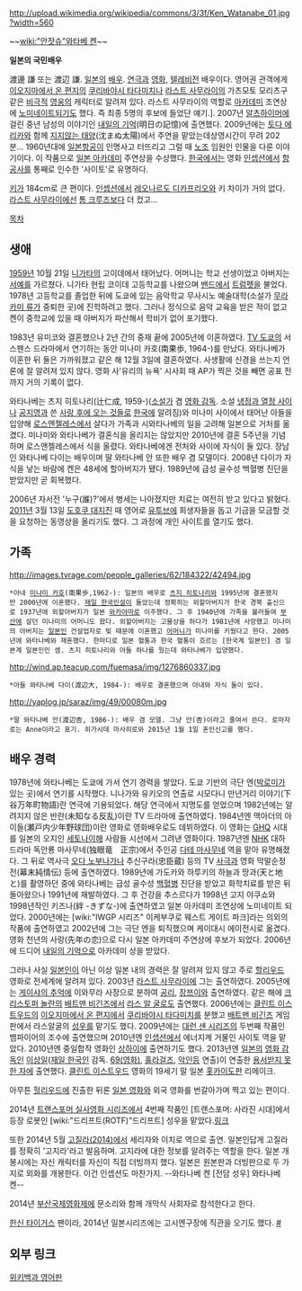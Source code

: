http://upload.wikimedia.org/wikipedia/commons/3/3f/Ken_Watanabe_01.jpg?width=560

~~[[wiki:"안잣슈"와타베 켄]]~~

'''일본의 국민배우'''

渡邊 謙 또는 渡辺 謙. [[일본]]의 [[배우]]. [[연극]]과 [[영화]], [[텔레비전]] 배우이다. 영어권 관객에게 [[이오지마에서 온 편지]]의 [[쿠리바야시 타다미치]]나 [[라스트 사무라이]]의 가츠모토 모리츠구 같은 [[비극]]적 [[영웅]]의 캐릭터로 알려져 있다. 라스트 사무라이의 역할로 [[아카데미]] 조연상에 [[노미네이트]]되기도 했다. 즉 최종 5명의 후보에 들었단 얘기.]. 2007년 [[알츠하이머]]에 걸린 중년 남성의 이야기인 [[내일의 기억]](明日の記憶)에 출연했다. 2009년에는 [[토다 에리카]]와 함께 [[지지않는 태양]](沈まぬ太陽)에서 주연을 맡았는데상영시간이 무려 202분... 1960년대에 [[일본항공]]이 인명사고 터뜨리고 그럴 때 [[노조]] 임원인 인물을 다룬 이야기이다. 이 작품으로 [[일본 아카데미]] 주연상을 수상했다. [[한국]]에서는 영화 [[인셉션]]에서 [[항공사]]를 통째로 인수한 '사이토'로 유명하다.

[[키]]가 184cm로 큰 편이다. [[인셉션]]에서 [[레오나르도 디카프리오]]와 키 차이가 거의 없다. [[라스트 사무라이]]에선 [[톰 크루즈]]보다 더 컸고...

[[목차]]
== 생애 ==
[[1959년]] 10월 21일 [[니가타]]의 고이데에서 태어났다. 어머니는 학교 선생이었고 아버지는 [[서예]]를 가르쳤다. 니가타 현립 코이데 고등학교를 나왔으며 [[밴드]]에서 [[트럼펫]]을 불었다. 1978년 고등학교를 졸업한 뒤에 도쿄에 있는 음악학교 무사시노 예술대학(소설가 [[무라카미 류]]가 중퇴한 곳)에 진학하려고 했다. 그러나 정식으로 음악 교육을 받은 적이 없고 켄이 중학교에 있을 때 아버지가 파산해서 학비가 없어 포기했다.

1983년 유미코와 결혼했으나 2년 간의 중재 끝에 2005년에 이혼하였다. [[TV 도쿄]]의 서스펜스 드라마에서 연기하는 동안 미나미 카호(南果歩, 1964-)를 만났다. 와타나베가 이혼한 뒤 둘은 가까워졌고 같은 해 12월 3일에 결혼하였다. 사생활에 신경을 쓰는지 언론에 잘 알려져 있지 않다. 영화 사'유리의 뉴욕' 시사회 때 AP가 찍은 것을 빼면 공표 전까지 거의 기록이 없다. 

와타나베는 츠지 히토나리(辻仁成, 1959-)([[소설가]] 겸 [[영화 감독]]. 소설 [[냉정과 열정 사이]]나 [[공지영]]과 쓴 [[사랑 후에 오는 것들]]로 [[한국]]에 알려짐)와 미나미 사이에서 태어난 아들을 입양해 [[로스앤젤레스]]에서 살다가 가족과 시와타나베의 일을 고려해 일본으로 거처를 옮겼다. 미나미와 와타나베가 결혼식을 올리지는 않았지만 2010년에 결혼 5주년을 기념하며 로스앤젤레스에서 식을 올렸다. 와타나베에겐 전처와 사이에 자식이 둘 있다. 장남인 와타나베 다이는 배우이며 딸 와타나베 안 또한 배우 겸 모델이다. 2008년 다이가 자식을 낳는 바람에 켄은 48세에 할아버지가 됐다. 1989년에 급성 골수성 백혈병 진단을 받았지만 곧 회복했다.

2006년 자서전 '누구(誰)?'에서 병세는 나아졌지만 치료는 여전히 받고 있다고 밝혔다. [[2011년]] 3월 13일 [[도호쿠 대지진]] 때 영어로 [[유투브]]에 희생자들을 돕고 기금을 모금할 것을 요청하는 동영상을 올리기도 했다. 그 과정에 개인 사이트를 열기도 했다.
== 가족 ==
http://images.tvrage.com/people_galleries/62/184322/42494.jpg
 *아내 [[미나미 카호]](南果歩,1962-): 일본의 배우로 [[츠지 히토나리]]와 1995년에 결혼했지만 2000년에 이혼했다. [[재일 한국인]]설이 돌았는데 정확히는 외할아버지가 한국 경북 출신으로 1937년에 외할아버지가 일본 [[와카야마]]로 이주했다. 그 후 1940년에 가족을 불러들여 [[부산]]에 살던 미나미의 어머니도 왔다. 외할아버지는 고물상을 하다가 1981년에 사망했고 미나미의 아버지는 [[일본인]] 건설업자로 빚 때문에 이혼했고 [[어머니]]가 미나미를 키웠다고 한다. 2005년에 와타나베와 재혼했다. 한마디로 일본 혈통과 한국 혈통이 흐르는 [한국계 일본인] 겸 일본계 일본인인 셈. 츠지 히토나리와 아들 하나를 뒀는데 와타나베가 입양했다.

http://wind.ap.teacup.com/fuemasa/img/1276860337.jpg
 *아들 와타나베 다이(渡辺大, 1984-): 배우로 결혼했으며 아내와 자식 둘이 있다.

http://yaplog.jp/saraz/img/49/00080m.jpg
 *딸 와타나베 안(渡辺杏, 1986-): 배우 겸 모델. 그냥 안(杏)이라고 줄여서 쓴다. 로마자로는 Anne이라고 표기. 히가시데 마사히로와 2015년 1월 1일 혼인신고를 했다.
== 배우 경력 ==
1978년에 와타나베는 도쿄에 가서 연기 경력을 쌓았다. 도쿄 기반의 극단 엔([[박로미]]가 있는 곳)에서 연기를 시작했다. 니나가와 유키오의 연출로 시모다니 만년거리 이야기(下谷万年町物語)란 연극에 기용되었다. 해당 연극에서 지명도를 얻었으며 1982년에는 알려지지 않은 반란(未知なる反乱)이란 TV 드라마에 출연하였다. 1984년엔 맥아더의 아이들(瀬戸内少年野球団)이란 영화로 영화배우로도 데뷔하였다. 이 영화는 [[GHQ]] 시대를 일본의 오지인 [[세토나이해]] 사람들 시선에서 그려낸 영화이다. 1987년엔 [[NHK]] 대하드라마 독안룡 마사무네(独眼竜　正宗)에서 주인공 [[다테 마사무네]] 역을 맡아 유명해졌다. 그 뒤로 역사극 [[오다 노부나가]]나 추신구라(忠臣蔵) 등의 TV [[사극]]과 영화 막말순정전(幕末純情伝) 등에 출연하였다. 1989년에 가도카와 하루키의 하늘과 땅과(天と地と)를 촬영하던 중에 와타나베는 급성 골수성 [[백혈병]] 진단을 받았고 화학치료를 받은 뒤 돌아왔으나 1991년에 재발하였다. 그 후 건강을 추스르다가 1998년 고지 야쿠쇼와 1998년작인 키즈나(絆 -きずな-)에 출연하였고 일본 아카데미 조연상에 노미네이트 되었다. 2000년에는 [wiki:"IWGP 시리즈" 이케부쿠로 웨스트 게이트 파크]라는 의외의 작품에 출연하였고 2002년에 그는 극단 엔을 퇴직했으며 케이대시 에이전시로 옮겼다. 영화 천년의 사랑(先年の恋)으로 다시 일본 아카데미 주연상에 후보가 되었다. 2006년에 드디어 [[내일의 기억]]으로 아카데미 상을 받았다.

그러나 사실 [[일본인]]이 아닌 이상 일본 내의 경력은 잘 알려져 있지 않고 주로 [[할리우드]] 영화로 전세계에 알려져 있다. 2003년 [[라스트 사무라이]]에 그는 출연하였다. 2005년에는 [[게이샤의 추억]]에 이와무라 사장으로 분하여 [[공리]], [[장쯔이]]와 출연하였다. 같은 해에 [[크리스토퍼 놀란]]의 [[배트맨 비긴즈]]에서 [[라스 알 굴]]로도 출연했다. 2006년에는 [[클린트 이스트우드]]의 [[이오지마에서 온 편지]]에서 [[쿠리바야시 타다미치]]를 분했고 [[배트맨 비긴즈]] 게임판에서 라스알굴의 [[성우]]를 맡기도 했다. 2009년에는 [[대런 섄 시리즈]]의 두번째 작품인 뱀파이어의 조수에 출연했으며 2010년엔 [[인셉션]]에서 에너지계 거물인 사이토 역을 맡았다. 2010년엔 중일합작 영화인 [[상하이]]에 출연하기도 했다. 2013년엔 [[일본]]의 [[영화 감독]]인 [[이상일]]([[재일 한국인]] 감독. [[69(영화)]], [[훌라걸즈]], [[악인]]등 연출)이 연출한 [[용서받지 못한 자]]에 출연했다. [[클린트 이스트우드]] 영화의 19세기 말 일본 [[홋카이도]]판 리메이크.

아무튼 [[헐리우드]]에 진출한 뒤론 [[일본 영화]]와 외국 영화를 번갈아가며 찍고 있는 편이다.

2014년 [[트랜스포머 실사영화 시리즈]]에서 4번째 작품인 [트랜스포머: 사라진 시대]에서 등장 로봇인 [wiki:"드리프트(ROTF)"드리프트] 성우을 맡았다.[http://michaelbay.com/2014/05/08/john-goodman-and-ken-watanabe-join-the-autobot-voice-cast-in-michael-bays-transformers-age-of-extinction/ 링크]

또한 2014년 5월 [[고질라(2014)]]에서 세리자와 이치로 역으로 출연. 일본인답게 고질라를 정확히 '고지라'라고 발음하며. 고지라에 대한 정보를 알려주는 역할을 한다. 일본 개봉시에는 자신 캐릭터를 자신이 직접 더빙까지 했다. 일본은 원본판과 더빙판으로 두 가지로 외화를 개봉한다. 이건 인셉션도 마찬가지. --와타나베 켄 [전담 성우] 와타나베 켄-- 

2014년 [[부산국제영화제]]에 문소리와 함께 개막식 사회자로 참석한다고 한다.

[[한신 타이거스]] 팬이라, 2014년 일본시리즈에는 고시엔구장에 직관을 오기도 했다. [http://mlbpark.donga.com/mbs/articleV.php?mbsC=bullpen2&mbsIdx=1262036&cpage=1&mbsW=&select=&opt=&keyword= #]

== 외부 링크 ==
[http://en.wikipedia.org/wiki/Watanabe_Ken 위키백과 영어판]
